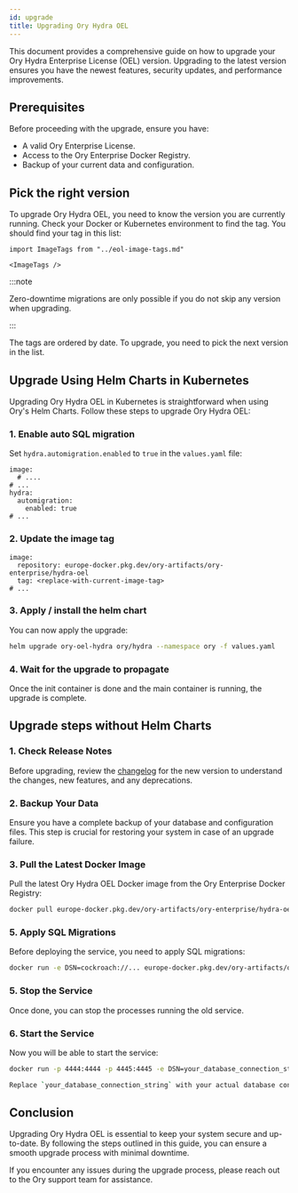```yaml
---
id: upgrade
title: Upgrading Ory Hydra OEL
---
```


This document provides a comprehensive guide on how to upgrade your Ory Hydra Enterprise License (OEL) version. Upgrading to the
latest version ensures you have the newest features, security updates, and performance improvements.

## Prerequisites

Before proceeding with the upgrade, ensure you have:

- A valid Ory Enterprise License.
- Access to the Ory Enterprise Docker Registry.
- Backup of your current data and configuration.

## Pick the right version

To upgrade Ory Hydra OEL, you need to know the version you are currently running. Check your Docker or Kubernetes environment to
find the tag. You should find your tag in this list:

```mdx-code-block
import ImageTags from "../eol-image-tags.md"

<ImageTags />
```

:::note

Zero-downtime migrations are only possible if you do not skip any version when upgrading.

:::

The tags are ordered by date. To upgrade, you need to pick the next version in the list.

## Upgrade Using Helm Charts in Kubernetes

Upgrading Ory Hydra OEL in Kubernetes is straightforward when using Ory's Helm Charts. Follow these steps to upgrade Ory Hydra
OEL:

### 1. Enable auto SQL migration

Set `hydra.automigration.enabled` to `true` in the `values.yaml` file:

```
image:
  # ....
# ...
hydra:
  automigration:
    enabled: true
# ...
```

### 2. Update the image tag

```
image:
  repository: europe-docker.pkg.dev/ory-artifacts/ory-enterprise/hydra-oel
  tag: <replace-with-current-image-tag>
# ...
```

### 3. Apply / install the helm chart

You can now apply the upgrade:

```bash
helm upgrade ory-oel-hydra ory/hydra --namespace ory -f values.yaml
```

### 4. Wait for the upgrade to propagate

Once the init container is done and the main container is running, the upgrade is complete.

## Upgrade steps without Helm Charts

### 1. Check Release Notes

Before upgrading, review the [changelog](changelog.mdx) for the new version to understand the changes, new features, and any
deprecations.

### 2. Backup Your Data

Ensure you have a complete backup of your database and configuration files. This step is crucial for restoring your system in case
of an upgrade failure.

### 3. Pull the Latest Docker Image

Pull the latest Ory Hydra OEL Docker image from the Ory Enterprise Docker Registry:

```bash
docker pull europe-docker.pkg.dev/ory-artifacts/ory-enterprise/hydra-oel:<new-version-tag>
```

### 5. Apply SQL Migrations

Before deploying the service, you need to apply SQL migrations:

```bash
docker run -e DSN=cockroach://... europe-docker.pkg.dev/ory-artifacts/ory-enterprise/hydra-oel:<new-version-tag> -- migrate sql -e -f /path/to/config.yaml
```

### 5. Stop the Service

Once done, you can stop the processes running the old service.

### 6. Start the Service

Now you will be able to start the service:

```bash
docker run -p 4444:4444 -p 4445:4445 -e DSN=your_database_connection_string europe-docker.pkg.dev/ory-artifacts/ory-enterprise/hydra-oel:<new-version-tag> -- serve all -f /path/to/config.yaml

Replace `your_database_connection_string` with your actual database connection string.
```

## Conclusion

Upgrading Ory Hydra OEL is essential to keep your system secure and up-to-date. By following the steps outlined in this guide, you
can ensure a smooth upgrade process with minimal downtime.

If you encounter any issues during the upgrade process, please reach out to the Ory support team for assistance.
